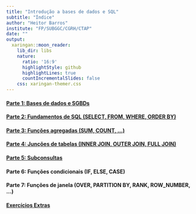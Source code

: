 ```yaml
---
title: "Introdução a bases de dados e SQL"
subtitle: "Índice"
author: "Heitor Barros"
institute: "FP/SUBGGC/CGRH/CTAP"
date: ""
output:
  xaringan::moon_reader:
    lib_dir: libs
    nature:
      ratio: '16:9'
      highlightStyle: github
      highlightLines: true
      countIncrementalSlides: false
    css: xaringan-themer.css
---
```

#### [Parte 1: Bases de dados e SGBDs](https://heitorxbarros.github.io/intro_sql/parte01)
#### [Parte 2: Fundamentos de SQL (SELECT, FROM, WHERE, ORDER BY)](https://heitorxbarros.github.io/intro_sql/parte02)
#### [Parte 3: Funções agregadas (SUM, COUNT, ...)](https://heitorxbarros.github.io/intro_sql/parte03)
#### [Parte 4: Junções de tabelas (INNER JOIN, OUTER JOIN, FULL JOIN)](https://heitorxbarros.github.io/intro_sql/parte04)
#### [Parte 5: Subconsultas](https://heitorxbarros.github.io/intro_sql/parte05)
#### Parte 6: Funções condicionais (IF, ELSE, CASE)
#### Parte 7: Funções de janela (OVER, PARTITION BY, RANK, ROW_NUMBER, ...)
#### [Exercícios Extras](https://heitorxbarros.github.io/intro_sql/exercicios_extras)